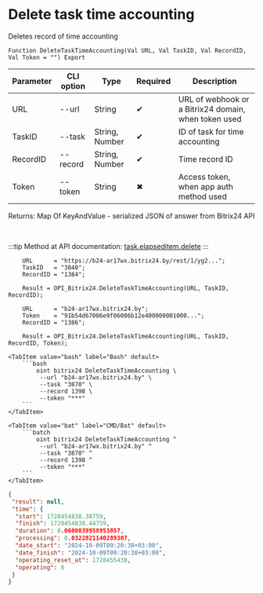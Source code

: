 ﻿---
sidebar_position: 2
---


# Delete task time accounting
 Deletes record of time accounting



`Function DeleteTaskTimeAccounting(Val URL, Val TaskID, Val RecordID, Val Token = "") Export`

  | Parameter | CLI option | Type | Required | Description |
  |-|-|-|-|-|
  | URL | --url | String | &#x2714; | URL of webhook or a Bitrix24 domain, when token used |
  | TaskID | --task | String, Number | &#x2714; | ID of task for time accounting |
  | RecordID | --record | String, Number | &#x2714; | Time record ID |
  | Token | --token | String | &#x2716; | Access token, when app auth method used |

  
  Returns:  Map Of KeyAndValue - serialized JSON of answer from Bitrix24 API

<br/>

:::tip
Method at API documentation: [task.elapseditem.delete](https://dev.1c-bitrix.ru/rest_help/tasks/task/elapseditem/delete.php)
:::
<br/>


```bsl title="1C:Enterprise/OneScript code example"
    URL      = "https://b24-ar17wx.bitrix24.by/rest/1/yg2...";
    TaskID   = "3840";
    RecordID = "1384";

    Result = OPI_Bitrix24.DeleteTaskTimeAccounting(URL, TaskID, RecordID);

    URL      = "b24-ar17wx.bitrix24.by";
    Token    = "91b54d67006e9f06006b12e400000001000...";
    RecordID = "1386";

    Result = OPI_Bitrix24.DeleteTaskTimeAccounting(URL, TaskID, RecordID, Token);
```
 

 <Tabs>
  
    <TabItem value="bash" label="Bash" default>
        ```bash
            oint bitrix24 DeleteTaskTimeAccounting \
             --url "b24-ar17wx.bitrix24.by" \
             --task "3870" \
             --record 1398 \
             --token "***"
        ```
    </TabItem>
  
    <TabItem value="bat" label="CMD/Bat" default>
        ```batch
            oint bitrix24 DeleteTaskTimeAccounting ^
             --url "b24-ar17wx.bitrix24.by" ^
             --task "3870" ^
             --record 1398 ^
             --token "***"
        ```
    </TabItem>
</Tabs>


```json title="Result"
{
 "result": null,
 "time": {
  "start": 1728454838.38759,
  "finish": 1728454838.44759,
  "duration": 0.0600039958953857,
  "processing": 0.0322821140289307,
  "date_start": "2024-10-09T09:20:38+03:00",
  "date_finish": "2024-10-09T09:20:38+03:00",
  "operating_reset_at": 1728455438,
  "operating": 0
 }
}
```

